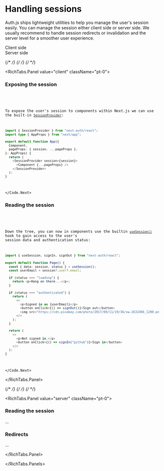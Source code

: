 
# Handling sessions

Auth.js ships lightweight utilities to help you manage the user's session easily. You can manage the session either client side or server side. We usually recommend to handle session redirects or invalidation and the server level for a smoother user experience.

<RichTabs defaultValue="client">
  <RichTabs.TabList>
    <RichTabs.Tab value="client">
      <div className="flex flex-col justify-center items-center h-full">
        <IdentificationBadge fontSize="3rem" />
        <span>Client side</span>
      </div>
    </RichTabs.Tab>
    <RichTabs.Tab value="server">
      <div className="flex flex-col justify-center items-center h-full">
        <HardDrives fontSize="3rem" />
        <span>Server side</span>
      </div>
    </RichTabs.Tab>
  </RichTabs.TabList>
  <RichTabs.Panels>
  
  {/* <!-------------------------------> */}
  {/* <!---------- CLIENT TAB ---------> */}
  {/* <!-------------------------------> */}

  <RichTabs.Panel value="client" className="pt-0">

### Exposing the session

<Code>
<Code.Next>

To expose the user's session to components within Next.js we can use the built-in [`SessionProvider`]():

```ts filename="pages/_app.tsx"
import { SessionProvider } from "next-auth/react";
import type { AppProps } from "next/app";

export default function App({
  Component,
  pageProps: { session, ...pageProps },
}: AppProps) {
  return (
    <SessionProvider session={session}>
      <Component {...pageProps} />
    </SessionProvider>
  );
}
```

</Code.Next>
</Code>

### Reading the session

<Code>
<Code.Next>

Down the tree, you can now in components use the builtin [`useSession()`]() hook to gain access to the user's session data and authentication status:

```ts filename="pages/overview.tsx"
import { useSession, signIn, signOut } from "next-auth/react";

export default function Page() {
  const { data: session, status } = useSession();
  const userEmail = session?.user?.email;

  if (status === "loading") {
    return <p>Hang on there...</p>;
  }

  if (status === "authenticated") {
    return (
      <>
        <p>Signed in as {userEmail}</p>
        <button onClick={() => signOut()}>Sign out</button>
        <img src="https://cdn.pixabay.com/photo/2017/08/11/19/36/vw-2632486_1280.png" />
      </>
    );
  }

  return (
    <>
      <p>Not signed in.</p>
      <button onClick={() => signIn("github")}>Sign in</button>
    </>
  );
}
```

</Code.Next>
</Code>

</RichTabs.Panel>

{/* <!-------------------------------> */}
{/* <!---------- SERVER TAB ---------> */}
{/* <!-------------------------------> */}

<RichTabs.Panel value="server"  className="pt-0">

### Reading the session

...

### Redirects

...

</RichTabs.Panel>

</RichTabs.Panels>
</RichTabs>
